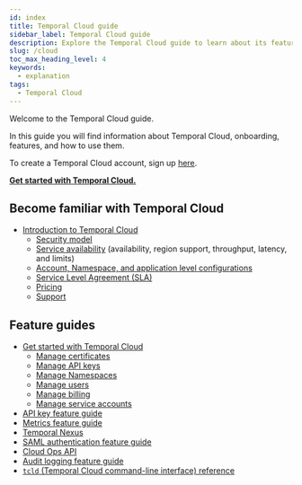 ```yaml
---
id: index
title: Temporal Cloud guide
sidebar_label: Temporal Cloud guide
description: Explore the Temporal Cloud guide to learn about its features, onboarding process, security, configurations, SLA, pricing, support, and comprehensive feature guides. Get started now!
slug: /cloud
toc_max_heading_level: 4
keywords:
  - explanation
tags:
  - Temporal Cloud
---
```


Welcome to the Temporal Cloud guide.

In this guide you will find information about Temporal Cloud, onboarding, features, and how to use them.

To create a Temporal Cloud account, sign up [here](https://temporal.io/get-cloud).

**[Get started with Temporal Cloud.](/cloud/get-started)**

## Become familiar with Temporal Cloud

- [Introduction to Temporal Cloud](/cloud/introduction)
  - [Security model](/cloud/security)
  - [Service availability](/cloud/service-availability) (availability, region support, throughput, latency, and limits)
  - [Account, Namespace, and application level configurations](/cloud/limits)
  - [Service Level Agreement (SLA)](/cloud/sla)
  - [Pricing](/cloud/pricing)
  - [Support](/cloud/support)

## Feature guides

- [Get started with Temporal Cloud](/cloud/get-started)
  - [Manage certificates](/cloud/certificates)
  - [Manage API keys](/cloud/api-keys)
  - [Manage Namespaces](/cloud/namespaces)
  - [Manage users](/cloud/users)
  - [Manage billing](/cloud/billing-and-cost)
  - [Manage service accounts](/cloud/service-accounts)
- [API key feature guide](/cloud/api-keys)
- [Metrics feature guide](/cloud/metrics)
- [Temporal Nexus](/cloud/nexus)
- [SAML authentication feature guide](/cloud/saml)
- [Cloud Ops API](/ops)
- [Audit logging feature guide](/cloud/audit-logging)
- [`tcld` (Temporal Cloud command-line interface) reference](/cloud/tcld)
